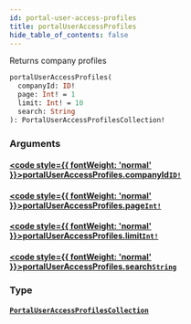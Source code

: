 ```yaml
---
id: portal-user-access-profiles
title: portalUserAccessProfiles
hide_table_of_contents: false
---
```








Returns company profiles

```graphql
portalUserAccessProfiles(
  companyId: ID!
  page: Int! = 1
  limit: Int! = 10
  search: String
): PortalUserAccessProfilesCollection!
```


### Arguments

#### [<code style={{ fontWeight: 'normal' }}>portalUserAccessProfiles.<b>companyId</b></code>](#)<Bullet />[`ID!`](/api/graphql/documentation/scalars/id) <Badge class="secondary" text="non-null"/> <Badge class="secondary" text="scalar"/>
> 
> 

#### [<code style={{ fontWeight: 'normal' }}>portalUserAccessProfiles.<b>page</b></code>](#)<Bullet />[`Int!`](/api/graphql/documentation/scalars/int) <Badge class="secondary" text="non-null"/> <Badge class="secondary" text="scalar"/>
> 
> 

#### [<code style={{ fontWeight: 'normal' }}>portalUserAccessProfiles.<b>limit</b></code>](#)<Bullet />[`Int!`](/api/graphql/documentation/scalars/int) <Badge class="secondary" text="non-null"/> <Badge class="secondary" text="scalar"/>
> 
> 

#### [<code style={{ fontWeight: 'normal' }}>portalUserAccessProfiles.<b>search</b></code>](#)<Bullet />[`String`](/api/graphql/documentation/scalars/string) <Badge class="secondary" text="scalar"/>
> 
> 

### Type

#### [`PortalUserAccessProfilesCollection`](/api/graphql/documentation/objects/portal-user-access-profiles-collection) <Badge class="secondary" text="object"/>
> 
> 





